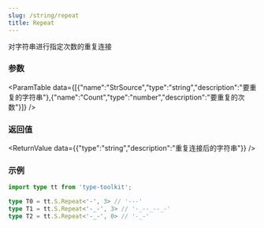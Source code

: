 ```yaml
---
slug: /string/repeat
title: Repeat
---
```



对字符串进行指定次数的重复连接

### 参数
<ParamTable data={[{"name":"StrSource","type":"string","description":"要重复的字符串"},{"name":"Count","type":"number","description":"要重复的次数"}]} />

### 返回值
<ReturnValue data={{"type":"string","description":"重复连接后的字符串"}} />

### 示例

```ts
import type tt from 'type-toolkit';

type T0 = tt.S.Repeat<'-', 3> // '---'
type T1 = tt.S.Repeat<'-_-', 3> // '-_--_--_-'
type T2 = tt.S.Repeat<'-_-', 0> // '-_-'
```
